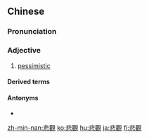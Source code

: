 {{also|悲观|悲観}}
==Chinese==
{{zh-forms|s=悲观}}

===Pronunciation===
{{zh-pron
|m=bēiguān
|c=bei1 gun1
|h=pfs=pî-kôn
|mn=pi-koan
|ma=Zh-beiguan.ogg
|cat=a
}}

===Adjective===
{{zh-adj}}

# [[pessimistic]]

====Derived terms====
{{zh-der|悲觀主義}}

====Antonyms====
* {{zh-l|樂觀}}

{{zh-cat|Intermediate}}

[[zh-min-nan:悲觀]]
[[ko:悲觀]]
[[hu:悲觀]]
[[ja:悲觀]]
[[fi:悲觀]]